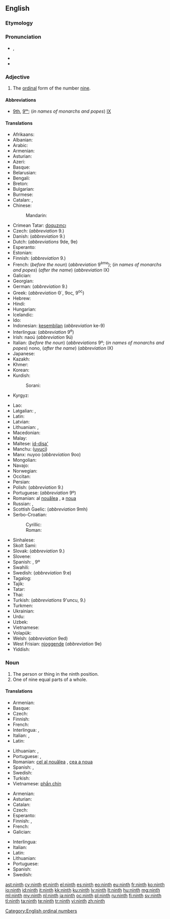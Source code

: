 ==English==
{{wikipedia}}
{{ordinalbox|en|8th|9th|10th|eighth|tenth|card=nine}}

===Etymology===
{{suffix|nine|th}}

===Pronunciation===
* {{a|UK|US}} {{IPA|/naɪnθ/}}, {{X-SAMPA|/naInT/}}
* {{audio|en-us-ninth.ogg|Audio (US)}}
* {{rhymes|aɪnθ}}

===Adjective===
{{en-adj|-}}

# The [[ordinal]] form of the number [[nine]].

====Abbreviations====
* [[9th]], [[9ᵗʰ]]; (''in names of monarchs and popes'') [[IX]]

====Translations====
{{trans-top|ordinal form of nine}}
* Afrikaans: {{t|af|negende}}
* Albanian: {{t|sq|nëntë}}
* Arabic: {{t|ar|تاسع|m|tr=tāsiʿ|sc=Arab}}
* Armenian: {{t-|hy|իններորդ|tr=innerord}}
* Asturian: {{t|ast|novenu}}
* Azeri: {{t|az|doqquzuncu}}
* Basque: {{t|eu|bederatzigarren|xs=Basque}}
* Belarusian: {{t|be|дзявяты|m|tr=dzjavjáty|sc=Cyrl}}
* Bengali: {{t|bn|নবম|tr=nôbôm}}
* Breton: {{t|br|navvet}}
* Bulgarian: {{t|bg|девети|m|tr=devéti|sc=Cyrl}}
* Burmese: {{t|my|နဝမ|tr=na̱wa̱ma.|sc=Mymr}}
* Catalan: {{t-|ca|novè}}, {{t|ca|9è}}
* Chinese:
*: Mandarin: {{t|zh|第九|tr=dìjiǔ|sc=Hani}}
* Crimean Tatar: [[doquzıncı]]
* Czech: {{t+|cs|devátý}} (''abbreviation'' 9.)
* Danish: {{t|da|niende}} (''abbreviation'' 9.)
* Dutch: {{t|nl|negende}} (''abbreviations'' 9de, 9e)
* Esperanto: {{t+|eo|naŭa|xs=Esperanto}}
* Estonian: {{t|et|üheksas}}
* Finnish: {{t|fi|yhdeksäs}} (''abbreviation'' 9.)
* French: {{t|fr|neuvième}} (''before the noun'') (''abbreviation'' 9<sup>ème</sup>); (''in names of monarchs and popes'') {{t|fr|neuf}} (''after the name'') (''abbreviation'' IX)
* Galician: {{t|gl|noveno|m}}
* Georgian: {{t|ka|მეცხრე|tr=mec'xre|sc=Geor}}
* German: {{t|de|neunte}} (''abbreviation'' 9.)
* Greek: {{t+|el|ένατος|tr=énatos}} (''abbreviation'' Θ΄, 9ος, 9<sup>ος</sup>)
* Hebrew: {{t|he|תשיעי|tr=tshi'i|sc=Hebr}}
* Hindi: {{t|hi|नवां|tr=navā̃|sc=Deva}}
* Hungarian: {{t+|hu|kilencedik}}
* Icelandic: {{t|is|níggjundi}}
* Ido: {{t+|io|nonesma|xs=Ido}}
* Indonesian: [[kesembilan]] (''abbreviation'' ke-9)
* Interlingua: {{t|ia|none}} (''abbreviation'' 9<sup>e</sup>)
* Irish: naoú (''abbreviation'' 9ú)
* Italian: {{t|it|nono}} (''before the noun'') (''abbreviations'' 9º; (''in names of monarchs and popes'') nono, (''after the name'') (''abbreviation'' IX)
* Japanese: {{t|ja|九番目|tr=きゅうばんめ, kyūban-me|sc=Jpan}}
* Kazakh: {{t|kk|тоғызыншы|tr=toğızınşı|sc=Cyrl}}
* Khmer: {{t|km|ទីប្រាំបួន|tr=tii pram buən|sc=Khmr}}
* Korean: {{t+|ko|아홉째|tr=ahopjjae|sc=Hang}}
* Kurdish:
*: Sorani: {{t|ku|نۆیه‌م}}
* Kyrgyz: {{t|ky|тогузунчу|tr=toğuzunçu|sc=Cyrl}}
{{trans-mid}}
* Lao: {{t|lo|ທີ່ເກົ້າ|tr=tʰī̀ káw|sc=Laoo}}
* Latgalian: {{tø|ltg|deveits|m}}, {{tø|ltg|deveita|f}}
* Latin: {{t+|la|nonus}}
* Latvian: {{t|lv|devītais}}
* Lithuanian: {{t+|lt|devintas|m|xs=Lithuanian}}, {{t+|lt|devinta|f|xs=Lithuanian}}
* Macedonian: {{t|mk|деветти|m|tr=devetti|sc=Cyrl}}
* Malay: {{t|ms|kesembilan}}
* Maltese: [[id-disa']]
* Manchu: ([[uyuci]])
* Manx: nuyoo (''abbreviation'' 9oo)
* Mongolian: {{t|mn|есдүгээр|tr=jesdügeer|sc=Cyrl}}
* Navajo: {{tø|nv|náhástʼéí góneʼ}}
* Norwegian: {{t|no|nionde}}
* Occitan: {{t|oc|noven}}
* Persian: {{t|fa|نهم|tr=nohom|sc=fa-Arab}}
* Polish: {{t|pl|dziewiąty|m}} (''abbreviation'' 9.) <!-- [[dziewiąta]] {{f}}, [[dziewiąte]] {{n}} -->
* Portuguese: {{t|pt|nono}} (''abbreviation'' 9º)
* Romanian: al [[nouălea]] {{m}}, a [[noua]] {{f}}
* Russian: {{t|ru|девятый|m|tr=devjátyj|sc=Cyrl}}, {{qualifier|abbreviation}} {{t|ru|9-ый|sc=Cyrl}}
* Scottish Gaelic: {{t-|gd|naoidheamh|xs=Scottish Gaelic}} (''abbreviation'' 9mh)
* Serbo-Croatian:
*: Cyrillic: {{t|sh|девети|m}}
*: Roman: {{t|sh|deveti|m}}
* Sinhalese: {{t|si|නවවැනි|tr=navavæni|sc=Sinh}}
* Skolt Sami: {{tø|sms|ååucad}}
* Slovak: {{t-|sk|deviaty}} (''abbreviation'' 9.)
* Slovene: {{t|sl|deveti|m}}
* Spanish: {{t|es|noveno}}, {{qualifier|abbreviation}} 9º
* Swahili: {{t|sw|ya tisa}}
* Swedish: {{t|sv|nionde}} (''abbreviation'' 9:e)
* Tagalog: {{t|tl|ikasiyam}}
* Tajik: {{t|tg|нуҳум|tr=nuhum|sc=Cyrl}}
* Tatar: {{t|tt|тугызынчы|tr=tuğızınçı|sc=Cyrl}}
* Thai: {{t|th|ที่เก้า|tr=têe gâo|sc=Thai}}
* Turkish: {{t|tr|dokuzuncu}} (''abbreviations'' 9'uncu, 9.)
* Turkmen: {{t|tk|dokuzynjy}}
* Ukrainian: {{t|uk|дев'ятій|m|tr=dev’játyj|sc=Cyrl}}
* Urdu: {{t|ur|نواں|tr=navā̃|sc=ur-Arab}}
* Uzbek: {{t|uz|toʻqqizinchi}}
* Vietnamese: {{t|vi|thứ chín}}
* Volapük: {{t|vo|zülid}}
* Welsh: {{t|cy|nawfed}} (''abbreviation'' 9ed)
* West Frisian: [[njoggende]] (''abbreviation'' 9e)
* Yiddish: {{t|yi|נײַנט|tr=naynt|sc=Hebr}}
{{trans-bottom}}

===Noun===
{{en-noun}}

# The person or thing in the ninth position.
# One of nine equal parts of a whole.

====Translations====
{{trans-top|something in the ninth position}}
* Armenian: {{t-|hy|իններորդ|tr=innerord}}
* Basque: {{t|eu|bederatzigarren|xs=Basque}}
* Czech: {{t+|cs|devátý|m}}
* Finnish: {{t+|fi|yhdeksäs}}
* French: {{t+|fr|neuvième|m|f}}
* Interlingua: {{t|ia|nono|m}}, {{t|ia|nona|f}}
* Italian: {{t+|it|nono|m}}, {{t+|it|nona|f}}
* Latin: {{t+|la|nonus}}
{{trans-mid}}
* Lithuanian: {{t+|lt|devintas|m|xs=Lithuanian}}, {{t+|lt|devinta|f|xs=Lithuanian}}
* Portuguese: {{t+|pt|nono|m}}, {{t+|pt|nona|f}}
* Romanian: [[cel al nouălea]] {{m}}, [[cea a noua]] {{f}}
* Spanish: {{t|es|noveno|m}}, {{t|es|novena|f}}
* Swedish: {{t+|sv|nia|c}}
* Turkish: {{t|tr|dokuzuncu}}
* Vietnamese: [[phần chín]]
{{trans-bottom}}

{{trans-top|one of nine equal parts of a whole}}
* Armenian: {{t-|hy|իններորդ|tr=innerord}}
* Asturian: {{t|ast|novenu|m}}
* Catalan: {{t-|ca|novè|m}}
* Czech: {{t-|cs|devítina|f}}
* Esperanto: {{t-|eo|naŭono|xs=Esperanto}}
* Finnish: {{t|fi|yhdeksäsosa}}, {{t|fi|yhdeksännes}}
* French: {{t+|fr|neuvième|m}}
* Galician: {{t|gl|noveno|m}}
{{trans-mid}}
* Interlingua: {{t|ia|nono|m}}
* Italian: {{t+|it|nono|m}}
* Latin: {{t|la|nonum|n}}
* Lithuanian: {{t+|lt|devintadalis|m|xs=Lithuanian}}
* Portuguese: {{t+|pt|nono|m}}
* Spanish: {{t|es|noveno}}
* Swedish: {{t+|sv|niondel|c}}
{{trans-bottom}}

[[Category:English ordinal numbers]]

[[ast:ninth]]
[[cy:ninth]]
[[et:ninth]]
[[el:ninth]]
[[es:ninth]]
[[eo:ninth]]
[[eu:ninth]]
[[fr:ninth]]
[[ko:ninth]]
[[io:ninth]]
[[id:ninth]]
[[it:ninth]]
[[kk:ninth]]
[[ku:ninth]]
[[lv:ninth]]
[[lt:ninth]]
[[hu:ninth]]
[[mg:ninth]]
[[ml:ninth]]
[[my:ninth]]
[[nl:ninth]]
[[ja:ninth]]
[[oc:ninth]]
[[pl:ninth]]
[[ru:ninth]]
[[fi:ninth]]
[[sv:ninth]]
[[tl:ninth]]
[[ta:ninth]]
[[te:ninth]]
[[tr:ninth]]
[[vi:ninth]]
[[zh:ninth]]